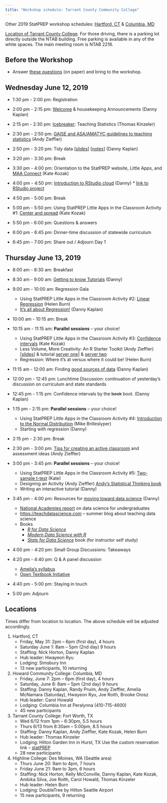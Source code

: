 ```yaml
---
title: "Workshop schedule: Tarrant County Community College"
---
```


Other 2019 StatPREP workshop schedules: [Hartford, CT](/blog/schedule-hartford/) & [Columbia, MD](/blog/schedule-howard/)

[Location of Tarrant County College](https://www.google.com/maps/place/NTAB+-+Technology+and+Arts,+North+Richland+Hills,+TX/@32.8476211,-97.1925493,17.49z/data=!4m5!3m4!1s0x864e78c7a7de1b2b:0xc0568af34b277fa3!8m2!3d32.8479737!4d-97.1920759). For those driving, there is a parking lot directly outside the NTAB building. Free parking is available in any of the white spaces. The main meeting room is NTAB 2216.


## Before the Workshop

- Answer [these questions](https://docs.google.com/document/d/1ntePDIJVWe6Y8JHjKMcFbmYNKJNIN3V-APeY3Dp1qTg/edit?usp=sharing) (on paper) and bring to the workshop.


## Wednesday June 12, 2019 

- 1:30 pm - 2:00 pm: Registration 
- 2:00 pm - 2:15 pm: [Welcome](/blog/presentation-welcome/) & housekeeping Announcements (Danny Kaplan)
- 2:15 pm - 2:30 pm: [Icebreaker](/img/Icebreaker.pdf): Teaching Statistics (Thomas Kinzeler)
- 2:30 pm - 2:50 pm: [GAISE and ASA/AMATYC guidelines to teaching statistics](/blog/presentation-GAISE-ASA/) (Andy Zieffler)
- 2:50 pm - 3:20 pm: Tidy data 
                     [[slides](/slides/slides-tidy-data.html)] 
                     [[notes](/blog/presentation-tidy-data/)]
                     (Danny Kaplan)

- 3:20 pm - 3:30 pm: Break

- 3:30 pm - 4:00 pm: Orientation to the StatPREP website, Little Apps, and [MAA Connect](/blog/community-MAA-connect/) (Kate Kozak)
- 4:00 pm - 4:50 pm: [Introduction to RStudio cloud](/blog/technology/) (Danny)
        * [link to RStudio project](https://rstudio.cloud/spaces/18369/join?access_code=ZHkYZ0lHtkancAhUVB5l7YqhErMAX%2BykqI9%2Bj7y6)

- 4:50 pm - 5:00 pm: Break

- 5:00 pm - 5:50 pm: Using StatPREP Little Apps in the Classroom Activity #1: [Center and spread](/blog/instructions-center-spread/) (Kate Kozak)
- 5:50 pm - 6:00 pm: Questions & answers
- 6:00 pm - 6:45 pm: Dinner-time discussion of statewide curriculum 
- 6:45 pm - 7:00 pm: Share out / Adjourn Day 1

## Thursday June 13, 2019

- 8:00 am - 8:30 am: Breakfast 

- 8:30 am - 9:00 am: [Getting to know Tutorials](/blog/tutorials/) (Danny)

- 9:00 am - 10:00 am: Regression Gala 
    * Using StatPREP Little Apps in the Classroom Activity #2: [Linear Regression](/blog/instructions-linear-regression/) (Helen Burn)
    * [It's all about Regression!](/blog/presentation-its-all-regression/) (Danny  Kaplan)


- 10:00 am - 10:15 am: Break

- 10:15 am - 11:15 am: **Parallel sessions** -- your choice!
    * Using StatPREP Little Apps in the Classroom Activity #3: [Confidence intervals](/blog/instructions-confidence-intervals/) (Kate Kozak)
    * Less Volume, More Creativity: An R Starter Toolkit (Andy Zieffler) [[slides](https://rpruim.github.io/JMM2019/less-volume/less-volume-slides.html)] & tutorial [server one](https://rpruim.shinyapps.io/Less-Volume-JMM2019/)] & [server two](https://dtkaplan.shinyapps.io/Less-Volume-JMM2019/)
    * Regression: Where it's at versus where it could be! (Helen Burn)

- 11:15 am - 12:00 am: Finding [good sources of data](/blog/data-curated-data-sources/) (Danny Kaplan)

- 12:00 pm - 12:45 pm: Lunchtime Discussion: continuation of yesterday's discussion on curriculum and state standards 

- 12:45 pm - 1:15 pm: Confidence intervals by the ~~book~~ boot. (Danny Kaplan)

- 1:15 pm - 2:15 pm: **Parallel sessions** -- your choice!
    * Using StatPREP Little Apps in the Classroom Activity #4: [Introduction to the Normal Distribution](/blog/instructions-normal-distribution/) (Mike Brilleslyper)
    * Starting with regression (Danny)
 

- 2:15 pm - 2:30 pm: Break  

- 2:30 pm - 3:00 pm: [Tips for creating an active classroom](/blog/instructions-active-classroom-tips) and assessment ideas (Andy Zieffler)

- 3:00 pm - 3:45 pm: **Parallel sessions** -- your choice!
    * Using StatPREP Little Apps in the Classroom Activity #5: [Two-sample t-test](/blog/instructions-two-sample-t-test/) (Kate)
    * Designing an Activity (Andy Zieffler) [Andy's Statistical Thinking book](https://zief0002.github.io/statistical-thinking/)
    * Writing an interactive tutorial (Danny)

- 3:45 pm - 4:00 pm: Resources for [moving toward data science](/blog/resources/moving-toward-data-science/) (Danny)
    * [National Academies report](https://teachdatascience.com/nasem/) on data science for undergraduates
    * <https://teachdatascience.com> -- summer blog about teaching data science
    * Books
        * [*R for Data Science*](https://r4ds.had.co.nz/)
        * [*Modern Data Science with R*](https://ekonometrics.blogspot.com/2019/05/modern-data-science-with-r-review.html)
        * [*Stats for Data Science*](/blog/stats-for-data-science/) book (for instructor self study)
    
- 4:00 pm - 4:20 pm: Small Group Discussions: Takeaways
- 4:20 pm - 4:40 pm: Q & A panel discussion
    * [Amelia's syllabus](http://amelia.mn/sds220)
    * [Open Textbook Initiative](https://aimath.org/textbooks/)
- 4:40 pm - 5:00 pm: Staying in touch
- 5:00 pm: Adjourn


## Locations

Times differ from location to location. The above schedule will be adjusted accordingly.

1. Hartford, CT
    - Friday, May 31:   2pm – 6pm (first day), 4 hours
    - Saturday June 1: 8am – 5pm (2nd day) 9 hours
    - Staffing: Nick Horton, Danny Kaplan
    - Hub leader: Hwayeon Ryu
    - Lodging: Simsbury Inn
    - 13 new participants, 10 returning
    
2.  Howard Community College:  Columbia,  MD
    - Friday, June 7:  2pm – 6pm (first day), 4 hours
    - Saturday, June 8:  8am – 5pm (2nd day) 9 hours
    - Staffing: Danny Kaplan, Randy Pruim, Andy Zieffler, Amelia McNamara (Saturday), Hwayeon Ryu, Joe Roith, Brooke Orosz
    - Hub leader: Carol Howald
    - Lodging: Columbia Inn at Peralynna (410-715-4600)
    - 45 new participants

3. Tarrant County College: Fort Worth,  TX
    - Wed 6/12 from 1pm – 6:30pm, 5.5 hours
    - Thurs 6/13 from 8:30am – 5:00pm, 8.5 hours
    - Staffing: Danny Kaplan, Andy Zieffler, Kate Kozak, Helen Burn
    - Hub leader: Thomas Kinzeler
    - Lodging: Hilton Garden Inn in Hurst, TX Use the custom reservation link – [statPREP](https://nam02.safelinks.protection.outlook.com/?url=https%3A%2F%2Fsecure3.hilton.com%2Fen_US%2Fgi%2Freservation%2Fbook.htm%3FinputModule%3DHOTEL%26ctyhocn%3DDFWHCGI%26spec_plan%3DSTATP%26arrival%3D20190611%26departure%3D20190614%26cid%3DOM%2CWW%2CHILTONLINK%2CEN%2CDirectLink%26fromId%3DHILTONLINKDIRECT&data=02%7C01%7CKAYLA.BRISTER%40hilton.com%7C81436573b71c471a3bbc08d6ca8e4a59%7C660292d2cfd54a3db7a7e8f7ee458a0a%7C0%7C0%7C636919109809148547&sdata=62BHwWDhe4z4rTp56XjA6U%2Fhj80F1wID0FJNVgU1Q48%3D&reserved=0)
    - 28 new participants

4.  Highline College: Des Moines, WA (Seattle area) 
    - Thurs June 20: 9am to 4pm, 7 hours
    - Friday June 21: 9am to 3pm, 6 hours
    - Staffing: Nick Horton, Kelly McConville, Danny Kaplan, Kate Kozak, Ambika Silva, Joe Roith, Carol Howald, Thomas Kinzeler
    - Hub leader: Helen Burn
    - Lodging: DoubleTree by Hilton Seattle Airport
    - 15 new participants, 9 returning



